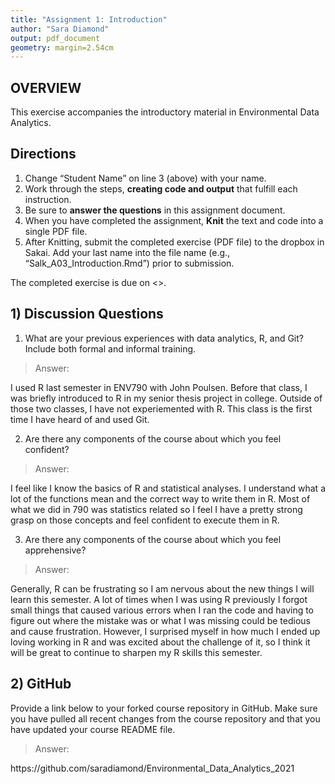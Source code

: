 ```yaml
---
title: "Assignment 1: Introduction"
author: "Sara Diamond"
output: pdf_document
geometry: margin=2.54cm
---
```


## OVERVIEW

This exercise accompanies the introductory material in Environmental Data Analytics. 

## Directions
1. Change "Student Name" on line 3 (above) with your name.
3. Work through the steps, **creating code and output** that fulfill each instruction.
4. Be sure to **answer the questions** in this assignment document.
6. When you have completed the assignment, **Knit** the text and code into a single PDF file.
8. After Knitting, submit the completed exercise (PDF file) to the dropbox in Sakai. Add your last name into the file name (e.g., "Salk_A03_Introduction.Rmd") prior to submission.

The completed exercise is due on <>.

## 1) Discussion Questions

1. What are your previous experiences with data analytics, R, and Git? Include both formal and informal training.

> Answer: 

I used R last semester in ENV790 with John Poulsen. Before that class, I was briefly introduced to R in my senior thesis project in college. Outside of those two classes, I have not experiemented with R. This class is the first time I have heard of and used Git.

2. Are there any components of the course about which you feel confident?

> Answer: 

I feel like I know the basics of R and statistical analyses. I understand what a lot of the functions mean and the correct way to write them in R. Most of what we did in 790 was statistics related so I feel I have a pretty strong grasp on those concepts and feel confident to execute them in R.

3. Are there any components of the course about which you feel apprehensive?

> Answer: 

Generally, R can be frustrating so I am nervous about the new things I will learn this semester. A lot of times when I was using R previously I forgot small things that caused various errors when I ran the code and having to figure out where the mistake was or what I was missing could be tedious and cause frustration. However, I surprised myself in how much I ended up loving working in R and was excited about the challenge of it, so I think it will be great to continue to sharpen my R skills this semester.

## 2) GitHub

Provide a link below to your forked course repository in GitHub. Make sure you have pulled all recent changes from the course repository  and that you have updated your course README file. 

> Answer: 

https://github.com/saradiamond/Environmental_Data_Analytics_2021
